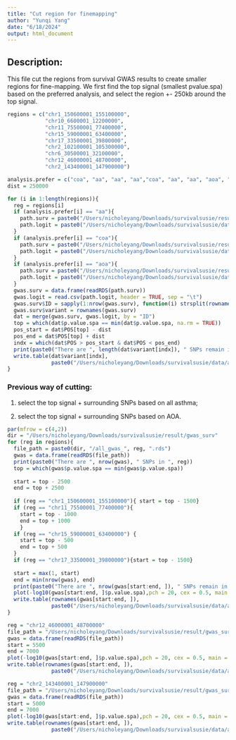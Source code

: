```yaml
---
title: "Cut region for finemapping"
author: "Yunqi Yang"
date: "6/18/2024"
output: html_document
---
```


## Description:

This file cut the regions from survival GWAS results to create smaller regions for fine-mapping. We first find the top signal (smallest pvalue.spa) based on the preferred analysis, and select the region +- 250kb around the top signal. 

```r
regions = c("chr1_150600001_155100000",
            "chr10_6600001_12200000",
            "chr11_75500001_77400000", 
            "chr15_59000001_63400000",
            "chr17_33500001_39800000",
            "chr2_102100001_105300000",
            "chr6_30500001_32100000",
            "chr12_46000001_48700000", 
            "chr2_143400001_147900000")

analysis.prefer = c("coa", "aa", "aa", "aa","coa", "aa", "aa", "aoa", "aoa")
dist = 250000
```

```r
for (i in 1:length(regions)){
  reg = regions[i]
  if (analysis.prefer[i] == "aa"){
    path.surv = paste0("/Users/nicholeyang/Downloads/survivalsusie/result/gwas_surv/all_gwas_", reg, ".rds")
    path.logit = paste0("/Users/nicholeyang/Downloads/survivalsusie/data/gwas_logistic_out/all/gwas_", reg, ".asthma.glm.logistic")
  }
  if (analysis.prefer[i] == "coa"){
    path.surv = paste0("/Users/nicholeyang/Downloads/survivalsusie/result/gwas_surv/coa_gwas_", reg, ".rds")
    path.logit = paste0("/Users/nicholeyang/Downloads/survivalsusie/data/gwas_logistic_out/coa/gwas_", reg, ".asthma_coa.glm.logistic")
  }
  if (analysis.prefer[i] == "aoa"){
    path.surv = paste0("/Users/nicholeyang/Downloads/survivalsusie/result/gwas_surv/aoa_gwas_", reg, ".rds")
    path.logit = paste0("/Users/nicholeyang/Downloads/survivalsusie/data/gwas_logistic_out/aoa/gwas_", reg, ".asthma_aoa.glm.logistic")
  }
  gwas.surv = data.frame(readRDS(path.surv))
  gwas.logit = read.csv(path.logit, header = TRUE, sep = "\t")
  gwas.surv$ID = sapply(1:nrow(gwas.surv), function(i) strsplit(rownames(gwas.surv)[i], "_")[[1]][1])
  gwas.surv$variant = rownames(gwas.surv)
  dat = merge(gwas.surv, gwas.logit, by = "ID")
  top = which(dat$p.value.spa == min(dat$p.value.spa, na.rm = TRUE))
  pos_start = dat$POS[top] - dist
  pos_end = dat$POS[top] + dist
  indx = which(dat$POS > pos_start & dat$POS < pos_end)
  print(paste0("There are ", length(dat$variant[indx]), " SNPs remain in ", reg))
  write.table(dat$variant[indx],
              paste0("/Users/nicholeyang/Downloads/survivalsusie/data/asthma_finemap_snplist202408/sub_", reg, '.txt'))
}
```

### Previous way of cutting: 

(1) select the top signal + surrounding SNPs based on all asthma; 

(2) select the top signal + surrounding SNPs based on AOA. 

```r
par(mfrow = c(4,2))
dir = "/Users/nicholeyang/Downloads/survivalsusie/result/gwas_surv"
for (reg in regions){
  file_path = paste0(dir, "/all_gwas_", reg, ".rds")
  gwas = data.frame(readRDS(file_path))
  print(paste0("There are ", nrow(gwas), " SNPs in ", reg))
  top = which(gwas$p.value.spa == min(gwas$p.value.spa))
  
  start = top - 2500
  end = top + 2500
  
  if (reg == "chr1_150600001_155100000"){ start = top - 1500}
  if (reg == "chr11_75500001_77400000"){ 
    start = top - 1000
    end = top + 1000
    }
  if (reg == "chr15_59000001_63400000") {
    start = top - 500
    end = top + 500
  }
  if (reg == "chr17_33500001_39800000"){start = top - 1500}
  
  start = max(1, start)
  end = min(nrow(gwas), end)
  print(paste0("There are ", nrow(gwas[start:end, ]), " SNPs remain in ", reg))
  plot(-log10(gwas[start:end, ]$p.value.spa),pch = 20, cex = 0.5, main = reg)
  write.table(rownames(gwas[start:end, ]),
              paste0("/Users/nicholeyang/Downloads/survivalsusie/data/asthma_finemap_snplist/sub_", reg, '.txt'))
}
```



```r
reg = "chr12_46000001_48700000"
file_path = "/Users/nicholeyang/Downloads/survivalsusie/result/gwas_surv/aoa_gwas_chr12_46000001_48700000.rds"
gwas = data.frame(readRDS(file_path))
start = 5500
end = 7000
plot(-log10(gwas[start:end, ]$p.value.spa),pch = 20, cex = 0.5, main = reg)
write.table(rownames(gwas[start:end, ]),
              paste0("/Users/nicholeyang/Downloads/survivalsusie/data/asthma_finemap_snplist/sub_", reg, '.txt'))
```

```r
reg = "chr2_143400001_147900000"
file_path = "/Users/nicholeyang/Downloads/survivalsusie/result/gwas_surv/aoa_gwas_chr2_143400001_147900000.rds"
gwas = data.frame(readRDS(file_path))
start = 5000
end = 7000
plot(-log10(gwas[start:end, ]$p.value.spa),pch = 20, cex = 0.5, main = reg)
write.table(rownames(gwas[start:end, ]),
              paste0("/Users/nicholeyang/Downloads/survivalsusie/data/asthma_finemap_snplist/sub_", reg, '.txt'))
```


